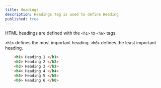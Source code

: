 ```yaml
---
title: Headings
description: Headings Tag is used to define Heading
published: true
---
```


HTML headings are defined with the `<h1>` to `<h6>` tags.

`<h1>` defines the most important heading. `<h6>` defines the least important heading.
```html
    <h1> Heading 1 </h1>
    <h2> Heading 2 </h2>
    <h3> Heading 3 </h3>
    <h4> Heading 4 </h4>
    <h5> Heading 5 </h5>
    <h6> Heading 6 </h6>
```